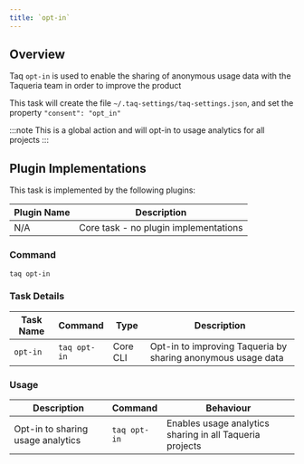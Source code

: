 ```yaml
---
title: `opt-in`
---
```


## Overview

Taq `opt-in` is used to enable the sharing of anonymous usage data with the Taqueria team in order to improve the product

This task will create the file `~/.taq-settings/taq-settings.json`, and set the property `"consent": "opt_in"`

:::note
This is a global action and will opt-in to usage analytics for all projects
:::


## Plugin Implementations

This task is implemented by the following plugins:

| Plugin Name                            | Description                             |
| -------------------------------------- | --------------------------------------- |
| N/A                                    | Core task - no plugin implementations |

### Command

```shell
taq opt-in
```

### Task Details

| Task Name        | Command                       | Type                      | Description                                                  | 
| ---------------- | ----------------------------- | ------------------------- | ------------------------------------------------------------ |
| `opt-in`         | `taq opt-in`                  | Core CLI                  | Opt-in to improving Taqueria by sharing anonymous usage data |

### Usage

| Description                               | Command                            | Behaviour                                                                     |
| ----------------------------------------- | ---------------------------------- | ----------------------------------------------------------------------------- |
| Opt-in to sharing usage analytics         | `taq opt-in`                       | Enables usage analytics sharing in all Taqueria projects                      |

